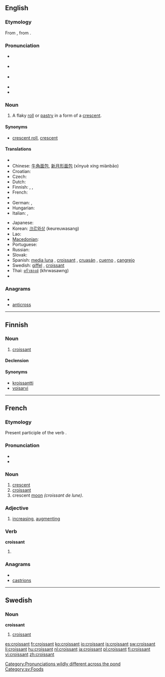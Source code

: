 {{also|Croissant}}
==English==
{{wikipedia}}

===Etymology===
From {{etyl|fr}} {{term|croissant||crescent|lang=fr}}, from {{etyl|frm}} {{term|creissant}}.

===Pronunciation===
* {{a|Canada}} {{IPA|/kɹwɒˈsɑ̃/|/kɹwəˈsɑ̃/}}
* {{a|UK}} {{IPA|/ˈkwasɑ̃/|/ˈkɹwasɑ̃/}}
* {{a|US}} {{IPA|/kɻəˈsɑnt/}}
* {{Audio|en-ca-croissant.ogg|Audio (CA)}}
* {{audio|en-us-croissant.ogg|Audio (US)}}

===Noun===
{{en-noun}}

# A flaky [[roll]] or [[pastry]] in a form of a [[crescent]].

====Synonyms====
* [[crescent roll]], [[crescent]]

====Translations====
{{trans-top|a flaky roll or pastry in a form of a crescent}}
* {{trreq|Armenian}}
* Chinese: [[牛角面包]], [[新月形面包]] (xīnyuè xíng miànbāo)
* Croatian: {{t-|hr|kroasan|m}}
* Czech: {{t-|cs|rohlík|m}}
* Dutch: {{t+|nl|croissant|m}}
* Finnish: {{t-|fi|voisarvi}},  {{t+|fi|croissant}},  {{t-|fi|kroissantti}}
* French: {{t+|fr|croissant|m}}
* {{trreq|Georgian}}
* German: {{t-|de|Croissant|n}}, {{t+|de|Hörnchen|n}}
* Hungarian: {{t+|hu|croissant}}
* Italian: {{t-|it|brioche|f}}, {{t+|it|cornetto|m}}
{{trans-mid}}
* Japanese: {{t-|ja|クロワッサン|tr=kurowassan}}
* Korean: [[크르와상]] (keureuwasang)
* Lao: {{t-|lo|ຄົວຊ່ອງ|tr=khua-sööng|sc=Laoo|xs=Lao}}
* [[Macedonian]]: {{t|mk|кроасан|m|tr=kroasán}}
* Portuguese: {{t-|pt|croissant|m}}
* Russian: {{t+|ru|круассан|m|tr=kruassán}}
* Slovak: {{t-|sk|rožok|m}}
* Spanish: [[media luna]] {{f}}, [[croissant]] {{m}}, [[cruasán]] {{m}}, [[cuerno]] {{m}}, [[cangrejo]] {{m}} {{italbrac|Costa Rica}}
* Swedish: [[giffel]] {{c}}, [[#English|croissant]] {{c}}
* Thai: [[ครัวซองต์]] (khrwasawng)
* {{trreq|Turkish}}
{{trans-bottom}}

===Anagrams===
* {{alphagram|acinorsst}}
* [[anticross#English|anticross]]


[[Category:Pronunciations wildly different across the pond]]

----

==Finnish==

===Noun===
{{infl|fi|noun}}

# [[#English|croissant]]

====Declension====
{{fi-decl-risti|croissant}}

====Synonyms====
* [[kroissantti]]
* [[voisarvi]]

----

==French==

===Etymology===
Present participle of the verb {{term|croître||to increase|lang=fr}}.

===Pronunciation===
* {{IPA|/kʁwasɑ̃/|lang=fr}}
* {{Audio|Fr-croissant2.ogg|Audio (FR)}}

===Noun===
{{fr-noun|m}}

# [[crescent]]
# [[#English|croissant]]
# crescent [[moon]] ''(croissant de lune)''.

===Adjective===
{{fr-adj}}

# [[increase|increasing]], [[augment]]ing

===Verb===
'''croissant'''

# {{present participle of|croître|lang=French}}

===Anagrams===
* {{alphagram|acinorsst}}
* [[castrions#French|castrions]]


----

==Swedish==

===Noun===
{{sv-noun-reg-er}}
'''croissant''' {{c}}

# [[#English|croissant]]

[[Category:sv:Foods]]

[[es:croissant]]
[[fr:croissant]]
[[ko:croissant]]
[[io:croissant]]
[[is:croissant]]
[[sw:croissant]]
[[li:croissant]]
[[hu:croissant]]
[[nl:croissant]]
[[ja:croissant]]
[[pl:croissant]]
[[fi:croissant]]
[[vi:croissant]]
[[zh:croissant]]